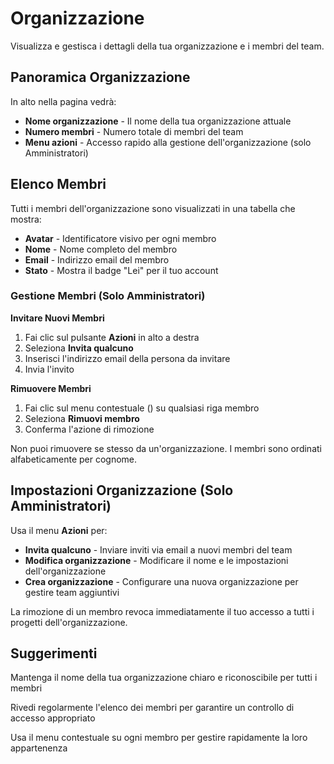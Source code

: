 # Organizzazione

Visualizza e gestisca i dettagli della tua organizzazione e i membri del team.

## Panoramica Organizzazione

In alto nella pagina vedrà:
- **Nome organizzazione** - Il nome della tua organizzazione attuale
- **Numero membri** - Numero totale di membri del team
- **Menu azioni** - Accesso rapido alla gestione dell'organizzazione (solo Amministratori)

## Elenco Membri

Tutti i membri dell'organizzazione sono visualizzati in una tabella che mostra:
- **Avatar** - Identificatore visivo per ogni membro
- **Nome** - Nome completo del membro
- **Email** - Indirizzo email del membro
- **Stato** - Mostra il badge "Lei" per il tuo account

### Gestione Membri (Solo Amministratori)

**Invitare Nuovi Membri**
1. Fai clic sul pulsante **Azioni** in alto a destra
2. Seleziona **Invita qualcuno**
3. Inserisci l'indirizzo email della persona da invitare
4. Invia l'invito

**Rimuovere Membri**
1. Fai clic sul menu contestuale (<Icon name="EllipsisVertical" />) su qualsiasi riga membro
2. Seleziona **Rimuovi membro**
3. Conferma l'azione di rimozione

<Note>Non puoi rimuovere se stesso da un'organizzazione. I membri sono ordinati alfabeticamente per cognome.</Note>

## Impostazioni Organizzazione (Solo Amministratori)

Usa il menu **Azioni** per:
- **Invita qualcuno** - Inviare inviti via email a nuovi membri del team
- **Modifica organizzazione** - Modificare il nome e le impostazioni dell'organizzazione
- **Crea organizzazione** - Configurare una nuova organizzazione per gestire team aggiuntivi

<Warning>La rimozione di un membro revoca immediatamente il tuo accesso a tutti i progetti dell'organizzazione.</Warning>

## Suggerimenti

<Tip>Mantenga il nome della tua organizzazione chiaro e riconoscibile per tutti i membri</Tip>

<Tip>Rivedi regolarmente l'elenco dei membri per garantire un controllo di accesso appropriato</Tip>

<Tip>Usa il menu contestuale su ogni membro per gestire rapidamente la loro appartenenza</Tip>
